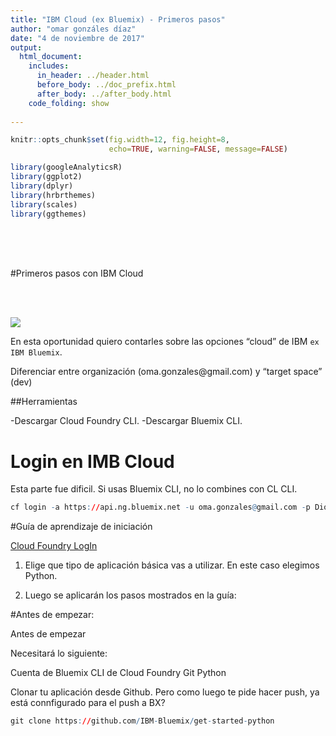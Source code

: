 ```yaml
---
title: "IBM Cloud (ex Bluemix) - Primeros pasos"
author: "omar gonzáles díaz"
date: "4 de noviembre de 2017"
output: 
  html_document:
    includes:
      in_header: ../header.html
      before_body: ../doc_prefix.html
      after_body: ../after_body.html
    code_folding: show
    
---
```



```r
knitr::opts_chunk$set(fig.width=12, fig.height=8,
                      echo=TRUE, warning=FALSE, message=FALSE)
```






```r
library(googleAnalyticsR)
library(ggplot2)
library(dplyr)
library(hrbrthemes)
library(scales)
library(ggthemes)

```


</br>
</br>
</br>


#Primeros pasos con IBM Cloud

</br>
</br>


![](IBMCloud_files/figure-html/ibm-bluemix.jpg)





En esta oportunidad quiero contarles sobre las opciones "cloud" de IBM `ex IBM Bluemix`.


Diferenciar entre organización (oma.gonzales@gmail.com) y "target space" (dev)



##Herramientas

-Descargar Cloud Foundry CLI.
-Descargar Bluemix CLI.






# Login en IMB Cloud

Esta parte fue dificil. Si usas Bluemix CLI, no lo combines con CL CLI.







```r

cf login -a https://api.ng.bluemix.net -u oma.gonzales@gmail.com -p DiosEsGrande


```










#Guía de aprendizaje de iniciación




[Cloud Foundry LogIn](https://stackoverflow.com/questions/29831297/how-do-i-use-cloud-foundry-to-login-to-ibm-bluemix)



1. Elige que tipo de aplicación básica vas a utilizar. En este caso elegimos Python.


2. Luego se aplicarán los pasos mostrados en la guía:



#Antes de empezar:

Antes de empezar

Necesitará lo siguiente:

Cuenta de Bluemix
CLI de Cloud Foundry
Git 
Python 



Clonar tu aplicación desde Github.
Pero como luego te pide hacer push, ya está connfigurado para el push a BX?

```r

git clone https://github.com/IBM-Bluemix/get-started-python


```




</br>
</br>
</br>


